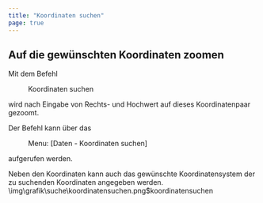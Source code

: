 ```yaml
---
title: "Koordinaten suchen"
page: true
---
```

## Auf die gew&#252;nschten Koordinaten zoomen

Mit dem Befehl  <Menu>Koordinaten suchen</Menu>  wird nach Eingabe von Rechts- und Hochwert auf dieses Koordinatenpaar gezoomt.

Der Befehl kann &#252;ber das  <Menu> Menu: [Daten - Koordinaten suchen] </Menu>  aufgerufen werden.

Neben den Koordinaten kann auch das gew&#252;nschte Koordinatensystem der zu suchenden Koordinaten angegeben werden.<Image>\img\grafik\suche\koordinatensuchen.png$koordinatensuchen</Image>